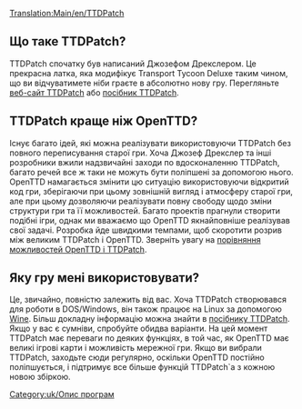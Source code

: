 [[Translation:Main/en/TTDPatch]]{{en/-}}
== Що таке TTDPatch? ==
TTDPatch спочатку був написаний Джозефом Дрекслером. Це прекрасна латка, яка модифікує Transport Tycoon Deluxe таким чином, що ви відчуватимете ніби граєте в абсолютно нову гру. Перегляньте [http://www.ttdpatch.net веб-сайт TTDPatch] або [http://wiki.ttdpatch.net/tiki-index.php посібник TTDPatch].

== TTDPatch краще ніж OpenTTD? ==
Існує багато ідей, які можна реалізувати використовуючи TTDPatch без повного переписування старої гри. Хоча Джозеф Дрекслер та інші розробники вжили надзвичайні заходи по вдосконаленню TTDPatch, багато речей все ж таки не можуть бути поліпшені за допомогою нього. OpenTTD намагається змінити цю ситуацію використовуючи відкритий код гри, зберігаючи при цьому зовнішній вигляд і атмосферу старої гри, але при цьому дозволяючи реалізувати повну свободу щодо зміни структури гри та її можливостей. Багато проектів прагнули створити подібні ігри, однак ми вважаємо що OpenTTD якнайповніше реалізував свої задачі. Розробка йде швидкими темпами, щоб скоротити розрив між великим TTDPatch і OpenTTD. Зверніть увагу на [[Main/en/Comparison of OpenTTD and TTDPatch features|порівняння можливостей OpenTTD і TTDPatch]].

== Яку гру мені використовувати? ==
Це, звичайно, повністю залежить від вас. Хоча TTDPatch створювався для роботи в DOS/Windows, він також працює на Linux за допомогою [http://www.wikipedia.org/wiki/uk:Wine Wine]. Більш докладну інформацію можна знайти в [http://wiki.ttdpatch.net/tiki-index.php?page=TTDonLinux посібнику TTDPatch]. Якщо у вас є сумніви, спробуйте обидва варіанти. На цей момент TTDPatch має переваги по деяких функціях, в той час, як OpenTTD має великі ігрові карти і можливість мережної гри. Якщо ви вибрали TTDPatch, заходьте сюди регулярно, оскільки OpenTTD постійно поліпшується, і підтримує все більше функцій TTDPatch`а з кожною новою збіркою.

[[Category:uk/Опис програм]]